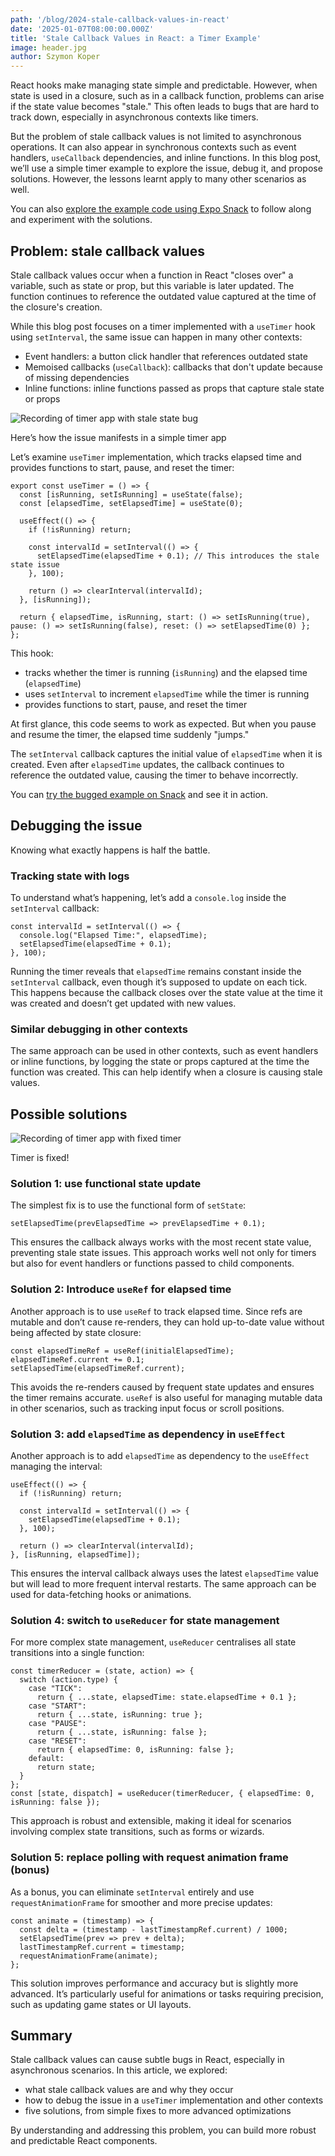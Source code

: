```yaml
---
path: '/blog/2024-stale-callback-values-in-react'
date: '2025-01-07T08:00:00.000Z'
title: 'Stale Callback Values in React: a Timer Example'
image: header.jpg
author: Szymon Koper
---
```


React hooks make managing state simple and predictable. However, when state is used in a closure, such as in a callback function, problems can arise if the state value becomes "stale." This often leads to bugs that are hard to track down, especially in asynchronous contexts like timers.

But the problem of stale callback values is not limited to asynchronous operations. It can also appear in synchronous contexts such as event handlers, `useCallback` dependencies, and inline functions. In this blog post, we’ll use a simple timer example to explore the issue, debug it, and propose solutions. However, the lessons learnt apply to many other scenarios as well.

You can also [explore the example code using Expo Snack](https://snack.expo.dev/@sakydpozrux/stale-callback-value) to follow along and experiment with the solutions.

## Problem: stale callback values

Stale callback values occur when a function in React "closes over" a variable, such as state or prop, but this variable is later updated. The function continues to reference the outdated value captured at the time of the closure's creation.

While this blog post focuses on a timer implemented with a `useTimer` hook using `setInterval`, the same issue can happen in many other contexts:

- Event handlers: a button click handler that references outdated state
- Memoised callbacks (`useCallback`): callbacks that don't update because of missing dependencies
- Inline functions: inline functions passed as props that capture stale state or props

<div class="gif-container">

![Recording of timer app with stale state bug](useTimer-recorded-bug.gif)

Here’s how the issue manifests in a simple timer app

</div>

Let’s examine `useTimer` implementation, which tracks elapsed time and provides functions to start, pause, and reset the timer:

```tsx
export const useTimer = () => {
  const [isRunning, setIsRunning] = useState(false);
  const [elapsedTime, setElapsedTime] = useState(0);

  useEffect(() => {
    if (!isRunning) return;

    const intervalId = setInterval(() => {
      setElapsedTime(elapsedTime + 0.1); // This introduces the stale state issue
    }, 100);

    return () => clearInterval(intervalId);
  }, [isRunning]);

  return { elapsedTime, isRunning, start: () => setIsRunning(true), pause: () => setIsRunning(false), reset: () => setElapsedTime(0) };
};
```

This hook:
- tracks whether the timer is running (`isRunning`) and the elapsed time (`elapsedTime`)
- uses `setInterval` to increment `elapsedTime` while the timer is running
- provides functions to start, pause, and reset the timer

At first glance, this code seems to work as expected. But when you pause and resume the timer, the elapsed time suddenly "jumps."

The `setInterval` callback captures the initial value of `elapsedTime` when it is created. Even after `elapsedTime` updates, the callback continues to reference the outdated value, causing the timer to behave incorrectly.

You can [try the bugged example on Snack](https://snack.expo.dev/@sakydpozrux/stale-callback-value) and see it in action.


## Debugging the issue
Knowing what exactly happens is half the battle.

### Tracking state with logs

To understand what’s happening, let’s add a `console.log` inside the `setInterval` callback:

```tsx
const intervalId = setInterval(() => {
  console.log("Elapsed Time:", elapsedTime);
  setElapsedTime(elapsedTime + 0.1);
}, 100);
```

Running the timer reveals that `elapsedTime` remains constant inside the `setInterval` callback, even though it’s supposed to update on each tick. This happens because the callback closes over the state value at the time it was created and doesn’t get updated with new values.

### Similar debugging in other contexts

The same approach can be used in other contexts, such as event handlers or inline functions, by logging the state or props captured at the time the function was created. This can help identify when a closure is causing stale values.

## Possible solutions

<div class="gif-container">

![Recording of timer app with fixed timer](useTimer-fixed.gif)

Timer is fixed!

</div>

### Solution 1: use functional state update

The simplest fix is to use the functional form of `setState`:

```tsx
setElapsedTime(prevElapsedTime => prevElapsedTime + 0.1);
```

This ensures the callback always works with the most recent state value, preventing stale state issues. This approach works well not only for timers but also for event handlers or functions passed to child components.

### Solution 2: Introduce `useRef` for elapsed time

Another approach is to use `useRef` to track elapsed time. Since refs are mutable and don’t cause re-renders, they can hold up-to-date value without being affected by state closure:

```tsx
const elapsedTimeRef = useRef(initialElapsedTime);
elapsedTimeRef.current += 0.1;
setElapsedTime(elapsedTimeRef.current);
```

This avoids the re-renders caused by frequent state updates and ensures the timer remains accurate. `useRef` is also useful for managing mutable data in other scenarios, such as tracking input focus or scroll positions.

### Solution 3: add `elapsedTime` as dependency in `useEffect`

Another approach is to add `elapsedTime` as dependency to the `useEffect` managing the interval:

```tsx
useEffect(() => {
  if (!isRunning) return;

  const intervalId = setInterval(() => {
    setElapsedTime(elapsedTime + 0.1);
  }, 100);

  return () => clearInterval(intervalId);
}, [isRunning, elapsedTime]);
```

This ensures the interval callback always uses the latest `elapsedTime` value but will lead to more frequent interval restarts. The same approach can be used for data-fetching hooks or animations.

### Solution 4: switch to `useReducer` for state management

For more complex state management, `useReducer` centralises all state transitions into a single function:

```tsx
const timerReducer = (state, action) => {
  switch (action.type) {
    case "TICK":
      return { ...state, elapsedTime: state.elapsedTime + 0.1 };
    case "START":
      return { ...state, isRunning: true };
    case "PAUSE":
      return { ...state, isRunning: false };
    case "RESET":
      return { elapsedTime: 0, isRunning: false };
    default:
      return state;
  }
};
const [state, dispatch] = useReducer(timerReducer, { elapsedTime: 0, isRunning: false });
```

This approach is robust and extensible, making it ideal for scenarios involving complex state transitions, such as forms or wizards.

### Solution 5: replace polling with request animation frame (bonus)

As a bonus, you can eliminate `setInterval` entirely and use `requestAnimationFrame` for smoother and more precise updates:

```tsx
const animate = (timestamp) => {
  const delta = (timestamp - lastTimestampRef.current) / 1000;
  setElapsedTime(prev => prev + delta);
  lastTimestampRef.current = timestamp;
  requestAnimationFrame(animate);
};
```

This solution improves performance and accuracy but is slightly more advanced. It’s particularly useful for animations or tasks requiring precision, such as updating game states or UI layouts.

## Summary

Stale callback values can cause subtle bugs in React, especially in asynchronous scenarios. In this article, we explored:

- what stale callback values are and why they occur
- how to debug the issue in a `useTimer` implementation and other contexts
- five solutions, from simple fixes to more advanced optimizations

By understanding and addressing this problem, you can build more robust and predictable React components.
